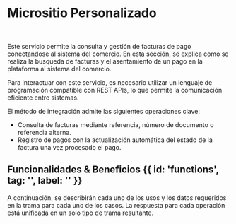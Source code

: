 

<HeroPattern />

# Micrositio Personalizado
<br/>

Este servicio permite la consulta y gestión de facturas de pago conectandose al sistema del comercio. 
En esta sección, se explica como se realiza la busqueda de facturas y el asentamiento de un pago en la plataforma al sistema del comercio.

<Note>Para interactuar con este servicio, es necesario utilizar un lenguaje de programación compatible con REST APIs, lo que permite la comunicación eficiente entre sistemas.</Note>

El método de integración admite las siguientes operaciones clave:

- Consulta de facturas mediante referencia, número de documento o referencia alterna.
- Registro de pagos con la actualización automática del estado de la factura una vez procesado el pago.


## Funcionalidades & Beneficios {{ id: 'functions', tag: '', label: '' }}

<BenefitsIntroductionCustomized/>

A continuación, se describirán cada uno de los usos y los datos requeridos en la trama
para cada uno de los casos. La respuesta para cada operación está unificada en un solo
tipo de trama resultante.